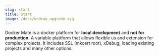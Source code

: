 ```yaml
---
slug: start
title: Start
image: /docs/undraw_upgrade.svg
---
```


Docker Mate is a docker platform for **local development** and **not for production**. A variable plattform that allows flexible us and extension for complex projects. It includes SSL (mkcert root), xDebug, loading existing projects and many other options.

<FooterSvg className="img--footer" />